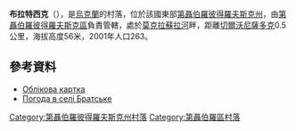 {{coord|48|20|13|N|35|2|16|E|scale:30000_region:UA|display=title}}

'''布拉特西克'''（{{lang-uk|Братське}}），是[[烏克蘭|烏克蘭]]的村落，位於該國東部[[第聶伯羅彼得羅夫斯克州|第聶伯羅彼得羅夫斯克州]]，由[[第聶伯羅彼得羅夫斯克區|第聶伯羅彼得羅夫斯克區]]負責管轄，處於[[莫克拉蘇拉河|莫克拉蘇拉河]]畔，距離[[切爾沃尼薩多克|切爾沃尼薩多克]]0.5公里，海拔高度56米，2001年人口263。

==參考資料==
* [http://gska2.rada.gov.ua/pls/z7502/A005?rdat1=29.01.2010&rf7571=5327 Облікова картка]{{dead link|date=2018年2月|bot=InternetArchiveBot|fix-attempted=yes}}
* [http://weather.in.ua/ua/dnepropetrovskaja/1995 Погода в селі Братське] {{Wayback|url=http://weather.in.ua/ua/dnepropetrovskaja/1995|date=20161013080713}}
{{Dnipropetrovsk-geo-stub}}
{{DEFAULTSORT:Братське}}
[[Category:第聶伯羅彼得羅夫斯克州村落|Category:第聶伯羅彼得羅夫斯克州村落]]
[[Category:第聶伯羅區村落|Category:第聶伯羅區村落]]